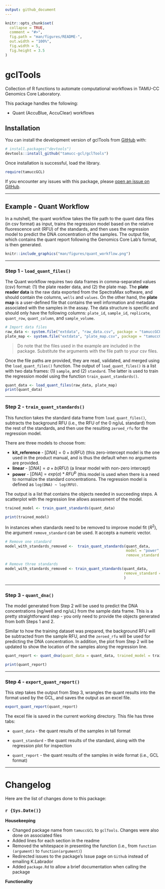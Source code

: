 ```yaml
---
output: github_document
---
```


<!-- README.md is generated from README.Rmd. Please edit that file -->

```r
knitr::opts_chunk$set(
  collapse = TRUE,
  comment = "#>",
  fig.path = "man/figures/README-",
  out.width = "100%",
  fig.width = 5,
  fig.height = 3.5
)

```

# gclTools

<!-- badges: start -->

<!-- badges: end -->

Collection of R functions to automate computational workflows in TAMU-CC Genomics Core Laboratory.

This package handles the following:

-   Quant (AccuBlue, AccuClear) workflows

## Installation

You can install the development version of gclTools from [GitHub](https://github.com/) with:

``` r
# install.packages("devtools")
devtools::install_github("tamucc-gcl/gclTools")
```

Once installation is successful, load the library.

```r
require(tamuccGCL)
```

If you encounter any issues with this package, please [open an issue on GitHub](https://github.com/tamucc-gcl/gclTools/issues).

------------------------------------------------------------------------

## Example - Quant Workflow

In a nutshell, the quant workflow takes the file path to the quant data files (in csv format) as input, trains the regression model based on the relative fluorescence unit (RFU) of the standards, and then uses the regression model to predict the DNA concentration of the samples. The output file, which contains the quant report following the Genomics Core Lab's format, is then generated.

```r
knitr::include_graphics("man/figures/quant_workflow.png")
```

------------------------------------------------------------------------


### Step 1 - `load_quant_files()`

The Quant workflow requires two data frames in comma-separated values (csv) format: (1) the plate reader data, and (2) the plate map. The **plate reader data** is the raw data exported from the SpectraMax software, and should contain the columns, `wells` and `values`. On the other hand, the **plate map** is a user-defined file that contains the well information and metadata associated with the samples in the assay. The data structure is specific and should only have the following columns: `plate_id`, `sample_id`, `replicate`, `quant_row`, `quant_column`, and `sample_volume`.

```r
# Import data files
raw_data <- system.file("extdata", "raw_data.csv", package = "tamuccGCL") 
plate_map <- system.file("extdata", "plate_map.csv", package = "tamuccGCL")
```

> Do note that the files used in the example are included in the package. Substitute the arguments with the file path to your csv files.

Once the file paths are provided, they are read, validated, and merged using the `load_quant_files()` function. The output of `load_quant_files()` is a list with two data frames: (1) `sample`, and (2) `standard`. The latter is used to train the regression model using the function `train_quant_standards()`.

```r
quant_data <- load_quant_files(raw_data, plate_map)
print(quant_data)
```

---

### Step 2 - `train_quant_standards()`

This function takes the standard data frame from `load_quant_files()`, subtracts the background RFU (i.e., the RFU of the 0 ng/uL standard) from the rest of the standards, and then use the resulting `zeroed_rfu` for the regression model.

There are three models to choose from:

-   **kit_reference** - $[DNA] = 0 + b(RFU)$ (this zero-intercept model is the one used in the product manual, and is thus the default when no arguments are provided.
-   **linear** - $[DNA] = a + b(RFU)$ (a linear model with non-zero intercept)
-   **power** - $[DNA] = exp(a) * RFU^b$ (this model is used when there is a need to normalize the standard concentrations. The regression model is defined as `log(DNA) ~ log(RFU)`.

The output is a list that contains the objects needed in succeeding steps. A scatterplot with the regression line allows assessment of the model.

```r
trained_model <- train_quant_standards(quant_data)
```

```r
print(trained_model)
```

In instances when standards need to be removed to improve model fit $(R^2)$, the argument `remove_standard` can be used. It accepts a numeric vector.

```r
# Remove one standard
model_with_standards_removed <-  train_quant_standards(quant_data,
                                                       model = "power", 
                                                       remove_standard = 2)

# Remove three standards
model_with_standards_removed <- train_quant_standards(quant_data,
                                                      remove_standard = c(2, 6, 8)
                                                      )
```

---

### Step 3 - `quant_dna()`

The model generated from Step 2 will be used to predict the DNA concentrations (ng/well and ng/uL) from the sample data frame. This is a pretty straightforward step - you only need to provide the objects generated from both Steps 1 and 2.

Similar to how the training dataset was prepared, the background RFU will be subtracted from the sample RFU, and the `zeroed_rfu` will be used for predicting the DNA concentration. In addition, the plot from Step 2 will be updated to show the location of the samples along the regression line.

```r
quant_report <- quant_dna(quant_data = quant_data, trained_model = trained_model)


```

```r
print(quant_report)
```

---

### Step 4 - `export_quant_report()`

This step takes the output from Step 3, wrangles the quant results into the format used by the GCL, and saves the output as an excel file.

```r
export_quant_report(quant_report)
```

The excel file is saved in the current working directory. This file has three tabs:

-   `quant_data` - the quant results of the samples in tall format

-   `quant_standard` - the quant results of the standard, along with the regression plot for inspection

-   `quant_report` - the quant results of the samples in wide format (i.e., GCL format)

---

# Changelog

Here are the list of changes done to this package:

### `r {Sys.Date()}`

**Housekeeping**

- Changed package name from `tamuccGCL` to `gclTools`. Changes were also done on associated files
- Added lines for each section in the readme
- Removed the whitespace in presenting the function (i.e., from `function (argument)` to `function(argument)`)
- Redirected issues to the package's Issue page on `Github` instead of emailing K.Labrador
- Added `package.Rd` to allow a brief documentation when calling the package

**Functionality**




